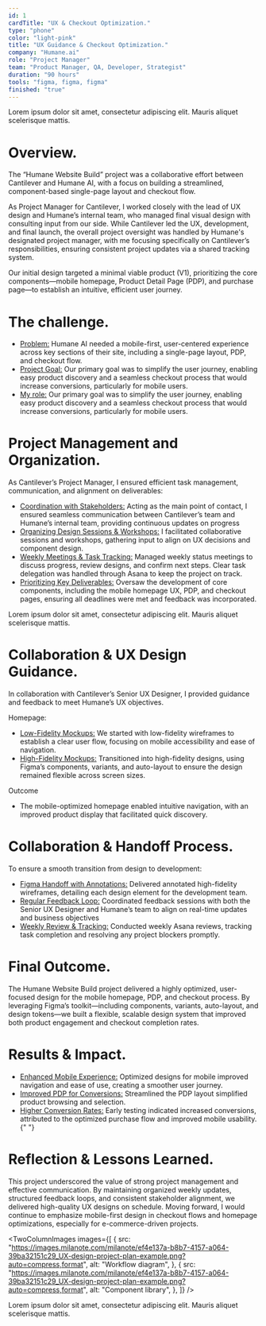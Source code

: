 ```yaml
---
id: 1
cardTitle: "UX & Checkout Optimization."
type: "phone"
color: "light-pink"
title: "UX Guidance & Checkout Optimization."
company: "Humane.ai"
role: "Project Manager"
team: "Product Manager, QA, Developer, Strategist"
duration: "90 hours"
tools: "figma, figma, figma"
finished: "true"
---
```

<FullWidthImage
  src="/images/bolt-main.jpg"
  alt="Element Bolt Dashboard Interface"
/>
<Caption>
  Lorem ipsum dolor sit amet, consectetur adipiscing elit. Mauris aliquet
  scelerisque mattis.
</Caption>

# Overview.

The “Humane Website Build” project was a collaborative effort between Cantilever and Humane AI, with a focus on building a streamlined, component-based single-page layout and checkout flow.

As Project Manager for Cantilever, I worked closely with the lead of UX design and Humane’s internal team, who managed final visual design with consulting input from our side. While Cantilever led the UX, development, and final launch, the overall project oversight was handled by Humane's designated project manager, with me focusing specifically on Cantilever’s responsibilities, ensuring consistent project updates via a shared tracking system.

Our initial design targeted a minimal viable product (V1), prioritizing the core components—mobile homepage, Product Detail Page (PDP), and purchase page—to establish an intuitive, efficient user journey.

# The challenge.

- <u>Problem:</u> Humane AI needed a mobile-first, user-centered experience across
  key sections of their site, including a single-page layout, PDP, and checkout flow.
- <u>Project Goal:</u> Our primary goal was to simplify the user journey, enabling
  easy product discovery and a seamless checkout process that would increase conversions,
  particularly for mobile users.
- <u>My role:</u> Our primary goal was to simplify the user journey, enabling easy
  product discovery and a seamless checkout process that would increase conversions,
  particularly for mobile users.

# Project Management and Organization.

As Cantilever’s Project Manager, I ensured efficient task management, communication, and alignment on deliverables:

- <u>Coordination with Stakeholders:</u> Acting as the main point of contact, I ensured
  seamless communication between Cantilever’s team and Humane’s internal team, providing
  continuous updates on progress
- <u>Organizing Design Sessions & Workshops:</u> I facilitated collaborative sessions
  and workshops, gathering input to align on UX decisions and component design.
- <u>Weekly Meetings & Task Tracking:</u> Managed weekly status meetings to discuss
  progress, review designs, and confirm next steps. Clear task delegation was handled
  through Asana to keep the project on track.
- <u>Prioritizing Key Deliverables:</u> Oversaw the development of core components,
  including the mobile homepage UX, PDP, and checkout pages, ensuring all deadlines
  were met and feedback was incorporated.

<FullWidthImage
  src="/images/humane-main.png"
  alt="Element Bolt Dashboard Interface"
/>
<Caption>
  Lorem ipsum dolor sit amet, consectetur adipiscing elit. Mauris aliquet
  scelerisque mattis.
</Caption>

# Collaboration & UX Design Guidance.

In collaboration with Cantilever’s Senior UX Designer, I provided guidance and feedback to meet Humane’s UX objectives.

Homepage:

- <u>Low-Fidelity Mockups:</u> We started with low-fidelity wireframes to establish
  a clear user flow, focusing on mobile accessibility and ease of navigation.
- <u>High-Fidelity Mockups:</u> Transitioned into high-fidelity designs, using Figma’s
  components, variants, and auto-layout to ensure the design remained flexible across
  screen sizes.

Outcome

- The mobile-optimized homepage enabled intuitive navigation, with an improved product display that facilitated quick discovery.

# Collaboration & Handoff Process.

To ensure a smooth transition from design to development:

- <u>Figma Handoff with Annotations:</u> Delivered annotated high-fidelity wireframes,
  detailing each design element for the development team.
- <u>Regular Feedback Loop:</u> Coordinated feedback sessions with both the Senior
  UX Designer and Humane’s team to align on real-time updates and business objectives
- <u>Weekly Review & Tracking:</u> Conducted weekly Asana reviews, tracking task
  completion and resolving any project blockers promptly.

# Final Outcome.

The Humane Website Build project delivered a highly optimized, user-focused design for the mobile homepage, PDP, and checkout process. By leveraging Figma’s toolkit—including components, variants, auto-layout, and design tokens—we built a flexible, scalable design system that improved both product engagement and checkout completion rates.

# Results & Impact.

- <u>Enhanced Mobile Experience:</u> Optimized designs for mobile improved navigation
  and ease of use, creating a smoother user journey.
- <u>Improved PDP for Conversions:</u> Streamlined the PDP layout simplified product
  browsing and selection.
- <u>Higher Conversion Rates:</u> Early testing indicated increased conversions,
  attributed to the optimized purchase flow and improved mobile usability.{" "}

# Reflection & Lessons Learned.

This project underscored the value of strong project management and effective communication. By maintaining organized weekly updates, structured feedback loops, and consistent stakeholder alignment, we delivered high-quality UX designs on schedule. Moving forward, I would continue to emphasize mobile-first design in checkout flows and homepage optimizations, especially for e-commerce-driven projects.

<TwoColumnImages
  images={[
    {
      src: "https://images.milanote.com/milanote/ef4e137a-b8b7-4157-a064-39ba32151c29_UX-design-project-plan-example.png?auto=compress,format",
      alt: "Workflow diagram",
    },
    {
      src: "https://images.milanote.com/milanote/ef4e137a-b8b7-4157-a064-39ba32151c29_UX-design-project-plan-example.png?auto=compress,format",
      alt: "Component library",
    },
  ]}
/>
<Caption>
  Lorem ipsum dolor sit amet, consectetur adipiscing elit. Mauris aliquet
  scelerisque mattis.
</Caption>
